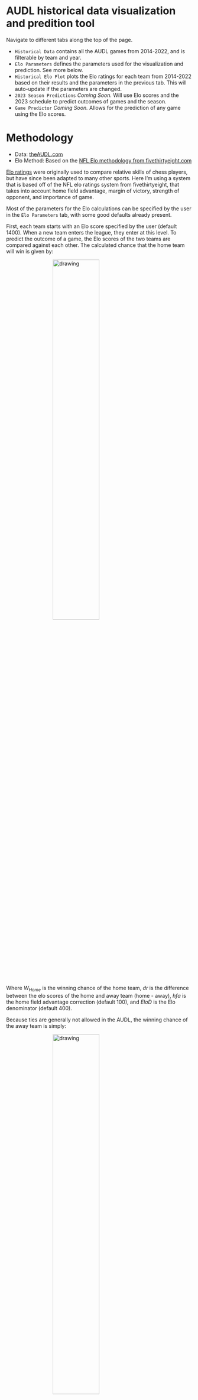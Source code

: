 # AUDL historical data visualization and predition tool

<style>
.center1 {
  display: block;
  margin-left: auto;
  margin-right: auto;
  width: 70%;
}

.center2 {
  display: block;
  margin-left: auto;
  margin-right: auto;
  width: 50%;
}
</style>
 
Navigate to different tabs along the top of the page.  

* `Historical Data` contains all the AUDL games from 2014-2022, and is filterable by team and year.
* `Elo Parameters` defines the parameters used for the visualization and prediction. See more below.
* `Historical Elo Plot` plots the Elo ratings for each team from 2014-2022 based on their results and the parameters in the previous tab. This will auto-update if the parameters are changed.
* `2023 Season Predictions` *Coming Soon.* Will use Elo scores and the 2023 schedule to predict outcomes of games and the season.
* `Game Predictor` *Coming Soon.* Allows for the prediction of any game using the Elo scores.  

# Methodology

* Data: [theAUDL.com](https://theaudl.com/)  
* Elo Method: Based on the [NFL Elo methodology from fivethirtyeight.com](https://fivethirtyeight.com/methodology/how-our-nfl-predictions-work/)  

[Elo ratings](https://en.wikipedia.org/wiki/Elo_rating_system) were originally used to compare relative skills of chess players, but have since been adapted to many other sports. Here I'm using a system that is based off of the NFL elo ratings system from fivethirtyeight, that takes into account home field advantage, margin of victory, strength of opponent, and importance of game.  

Most of the parameters for the Elo calculations can be specified by the user in the `Elo Parameters` tab, with some good defaults already present.  

First, each team starts with an Elo score specified by the user (default 1400). When a new team enters the league, they enter at this level. To predict the outcome of a game, the Elo scores of the two teams are compared against each other. The calculated chance that the home team will win is given by: 

<img src="www/pictures/eq1.png" alt="drawing" width="100" class="center2"/>  

Where *W<sub>Home</sub>* is the winning chance of the home team, *dr* is the difference between the elo scores of the home and away team (home - away), *hfa* is the home field advantage correction (default 100), and *EloD* is the Elo denominator (default 400).

Because ties are generally not allowed in the AUDL, the winning chance of the away team is simply: 

<img src="www/pictures/eq2.png" alt="drawing" width="100" class="center2"/>  

After each game, the Elo score of each team is updated based on the outcome of the game. First, several multipliers and modifiers are added. The first is a multiplier based on the importance of a game. Elo scores should change more for more important games. The weights for each type of game (regular season, playoff, semifinal, or final) can be set in the `Elo Parameters` tab. This value is referred to as *K*. Next a margin of victory parameter, *MOV* is calculated based on the point differential in the game. This is calculated using the following equation:  

<img src="www/pictures/eq3.png" alt="drawing" width="100" class="center1"/>  

Where *MOV* is the modifier, *dr* and *hfa* are teh same as above, and *pd* is the absolute value of the point differential. The point differential is buried within a logarithmic term, which means that larger and larger point differentials will have proportionally less impact on change in Elo. The difference in Elo rankings between the two team is also considered, which reduces the influence of good teams running up the score against much worse teams. This *MOV* value is then multiplied by a user specified multiplier (default 1) to increase or decrease the influence of point differential on Elo rankings. This can be set in the `Elo Paramters` tab. A multiplier of 0 means that point differential is not factored in to the ratings, and a modifier of 2 means that the point differential is twice as important. This value is referred to as *M*.  

With these modifiers determined, the new Elo score fore each team is calculated using the following equation:  

<img src="www/pictures/eq4.png" alt="drawing" width="100" class="center1"/> 

Where the new Elo score for a team is *R<sub>new</sub>*, the previous Elo score for that team is *R<sub>old</sub>*, *K* and *M* are the modifiers calculated above, *W* is the actual outcome of the game (1 if the team won, 0 if the team lost, and 0.5 in the rare occasion that there was a tie), and *W<sub>exp</sub>* is the predicted outcome for the team, based on equation 1 or 2, depending on if the team is home or away.

A final piece that comes into play, is the regression to the starting Elo value after each season. Teams tend to get shaken up during the offseason, so the starting Elo value of each team for the new season is calculated by the following equation: 

<img src="www/pictures/eq5.png" alt="drawing" width="100" class="center1"/>  

Where *R<sub>new</sub>* is the Elo score for the new season, *R<sub>old</sub>* is the previous Elo score, *startinElo* is the starting value for each team specified by the user (default 1400), and *rm* is the regression to the mean percentage (default 20%). A value of 0 here will keep each teams previous season Elo as their starting score for the next season, and a value of 100 will return each teams Elo to the default starting value for the new season.  




**By Simon Weaver**  
<sup>PhD student, University of Notre Dame</sup>
